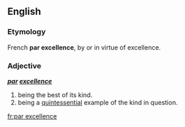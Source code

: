 ==English==

===Etymology===
French '''par excellence''', by or in virtue of excellence.

===Adjective===
'''''[[par]] [[excellence]]'''''

# being the best of its kind.
# being a [[quintessential]] example of the kind in question.

[[fr:par excellence]]